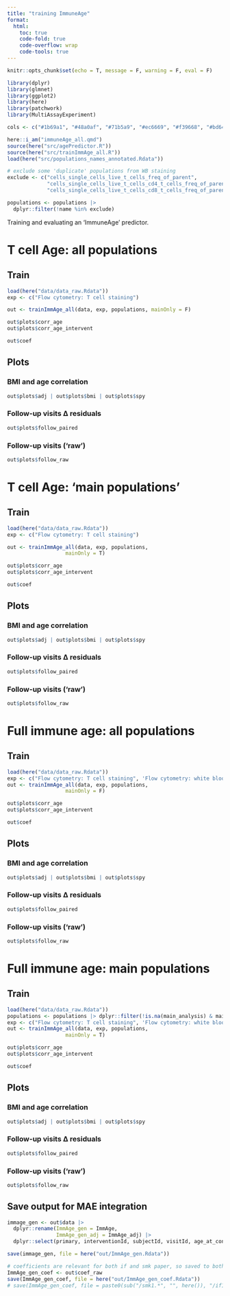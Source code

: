 ```yaml
---
title: "training ImmuneAge"
format:
  html:
    toc: true
    code-fold: true
    code-overflow: wrap
    code-tools: true
---
```


```r
knitr::opts_chunk$set(echo = T, message = F, warning = F, eval = F)
```

```r
library(dplyr)
library(glmnet)
library(ggplot2)
library(here)
library(patchwork)
library(MultiAssayExperiment)
```

```r
cols <- c("#1b69a1", "#48a0af", "#71b5a9", "#ec6669", "#f39668", "#bd647d", "#832c9b", "#5f70a8")
```

```r
here::i_am("immuneAge_all.qmd")
source(here("src/agePredictor.R"))
source(here("src/trainImmAge_all.R"))
load(here("src/populations_names_annotated.Rdata"))

# exclude some 'duplicate' populations from WB staining
exclude <- c("cells_single_cells_live_t_cells_freq_of_parent",
             "cells_single_cells_live_t_cells_cd4_t_cells_freq_of_parent",
             "cells_single_cells_live_t_cells_cd8_t_cells_freq_of_parent")

populations <- populations |> 
  dplyr::filter(!name %in% exclude)
```

Training and evaluating an 'ImmuneAge' predictor.

# T cell Age: all populations

## Train

```r
load(here("data/data_raw.Rdata"))
exp <- c("Flow cytometry: T cell staining")

out <- trainImmAge_all(data, exp, populations, mainOnly = F)
```

```r
out$plots$corr_age
out$plots$corr_age_intervent
```



```r
out$coef
```

## Plots 

::: {.panel-tabset}

### BMI and age correlation

```r
out$plots$adj | out$plots$bmi | out$plots$spy 
```

### Follow-up visits ∆ residuals 

```r
out$plots$follow_paired
```

### Follow-up visits ('raw')

```r
out$plots$follow_raw
```

:::

# T cell Age: 'main populations'

## Train

```r
load(here("data/data_raw.Rdata"))
exp <- c("Flow cytometry: T cell staining")

out <- trainImmAge_all(data, exp, populations,
                   mainOnly = T)
```

```r
out$plots$corr_age
out$plots$corr_age_intervent
```

```r
out$coef
```

## Plots 

::: {.panel-tabset}

### BMI and age correlation

```r
out$plots$adj | out$plots$bmi | out$plots$spy 
```

### Follow-up visits ∆ residuals 

```r
out$plots$follow_paired
```

### Follow-up visits ('raw')

```r
out$plots$follow_raw
```

:::

# Full immune age: all populations

## Train

```r
load(here("data/data_raw.Rdata"))
exp <- c("Flow cytometry: T cell staining", 'Flow cytometry: white blood cell staining')
out <- trainImmAge_all(data, exp, populations,
                   mainOnly = F)
```

```r
out$plots$corr_age
out$plots$corr_age_intervent
```


```r
out$coef
```

## Plots 

::: {.panel-tabset}

### BMI and age correlation

```r
out$plots$adj | out$plots$bmi | out$plots$spy 
```

### Follow-up visits ∆ residuals 

```r
out$plots$follow_paired
```

### Follow-up visits ('raw')

```r
out$plots$follow_raw
```

:::


# Full immune age: main populations

## Train

```r
load(here("data/data_raw.Rdata"))
populations <- populations |> dplyr::filter(!is.na(main_analysis) & main_analysis == 'yes')
exp <- c("Flow cytometry: T cell staining", 'Flow cytometry: white blood cell staining')
out <- trainImmAge_all(data, exp, populations,
                   mainOnly = T)
```



```r
out$plots$corr_age
out$plots$corr_age_intervent
```


```r
out$coef
```

## Plots 

::: {.panel-tabset}

### BMI and age correlation

```r
out$plots$adj | out$plots$bmi | out$plots$spy 
```

### Follow-up visits ∆ residuals 

```r
out$plots$follow_paired
```

### Follow-up visits ('raw')

```r
out$plots$follow_raw
```

:::

## Save output for MAE integration

```r
immage_gen <- out$data |> 
  dplyr::rename(ImmAge_gen = ImmAge,
                ImmAge_gen_adj = ImmAge_adj) |> 
  dplyr::select(primary, interventionId, subjectId, visitId, age_at_consent, ImmAge_gen, ImmAge_gen_adj, compliance)

save(immage_gen, file = here("out/ImmAge_gen.Rdata"))

# coefficients are relevant for both if and smk paper, so saved to both
ImmAge_gen_coef <- out$coef_raw
save(ImmAge_gen_coef, file = here("out/ImmAge_gen_coef.Rdata"))
# save(ImmAge_gen_coef, file = paste0(sub("/smk1.*", "", here()), "/if1/1-repository/out/ImmAge_gen_coef.Rdata"))
```